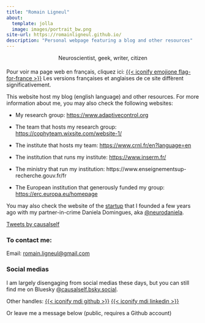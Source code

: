 ```yaml
---
title: "Romain Ligneul"
about:
  template: jolla
  image: images/portrait_bw.png
site-url: https://romainligneul.github.io/
description: "Personal webpage featuring a blog and other resources"
---
```


::: {#centered .h4 style="text-align: center; margin-top:0.5rem; margin-bottom:1.2rem"}
Neuroscientist, geek, writer, citizen
:::

::: callout-note
Pour voir ma page web en français, cliquez ici: [{{< iconify emojione flag-for-france >}}](./fr) Les versions françaises et anglaises de ce site diffèrent significativement.
:::

This website host my blog (english language) and other resources. For more information about me, you may also check the following websites:

-   My research group: <https://www.adaptivecontrol.org>

-   The team that hosts my research group: <https://cophyteam.wixsite.com/website-1/>

-   The institute that hosts my team: <https://www.crnl.fr/en?language=en>

-   The institution that runs my institute: <https://www.inserm.fr/>

-   The ministry that run my institution: https://www.enseignementsup-recherche.gouv.fr/fr

-   The European institution that generously funded my group: <https://erc.europa.eu/homepage>

You may also check the website of the [startup](https://robustcircuit.eu/) that I founded a few years ago with my partner-in-crime Daniela Domingues, aka [\@neurodaniela](https://x.com/neurodaniela).

<a class="twitter-timeline" href="https://twitter.com/causalself?ref_src=twsrc%5Etfw">Tweets by causalself</a>
<script async src="https://platform.twitter.com/widgets.js" charset="utf-8"></script>

### To contact me:

Email: [romain.ligneul\@gmail.com](mailto:romain.ligneul@gmail.com)

### Social medias

I am largely disengaging from social medias these days, but you can still find me on Bluesky [@causalself.bsky.social](https://bsky.app/profile/causalself.bsky.social).

Other handles: [{{< iconify mdi github >}}](https://github.com/romainligneul) [{{< iconify mdi linkedin >}}](https://www.linkedin.com/in/romain-ligneul-b63b46192/)

Or leave me a message below (public, requires a Github account)

<script src="https://giscus.app/client.js"
        data-repo="romainligneul/giscus-comments"
        data-repo-id="R_kgDOMSMTIw"
        data-category="Comments OtherFR"
        data-category-id="DIC_kwDOMSMTI84Cgltq"
        data-mapping="pathname"
        data-strict="0"
        data-reactions-enabled="1"
        data-emit-metadata="0"
        data-input-position="top"
        data-theme="preferred_color_scheme"
        data-lang="en"
        crossorigin="anonymous"
        async>
</script>